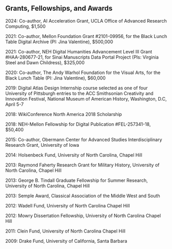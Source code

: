 ## Grants, Fellowships, and Awards

2024: Co-author, AI Acceleration Grant, UCLA Office of Advanced Research Computing, \$1,500

2021: Co-author, Mellon Foundation Grant #2101-09956, for the Black Lunch Table Digital Archive (PI: Jina Valentine), \$500,000

2021: Co-author, NEH Digital Humanities Advancement Level III Grant #HAA-280677-21, for Sinai Manuscripts Data Portal Project (PIs: Virginia Steel and Dawn Childress), \$325,000

2020: Co-author, The Andy Warhol Foundation for the Visual Arts, for the Black Lunch Table (PI: Jina Valentine), \$60,000

2019: Digital Atlas Design Internship course selected as one of four University of Pittsburgh entries to the ACC Smithsonian Creativity and Innovation Festival, National Museum of American History, Washington, D.C, April 5-7

2018: WikiConference North America 2018 Scholarship

2018: NEH-Mellon Fellowship for Digital Publication #FEL-257341-18, \$50,400

2015: Co-author, Obermann Center for Advanced Studies Interdisciplinary Research Grant, University of Iowa

2014: Holsenbeck Fund, University of North Carolina, Chapel Hill

2013: Raymond Faherty Research Grant for Military History, University of North Carolina, Chapel Hill

2013: George B. Tindall Graduate Fellowship for Summer Research, University of North Carolina, Chapel Hill

2013: Semple Award, Classical Association of the Middle West and South

2012: Wadell Fund, University of North Carolina Chapel Hill

2012: Mowry Dissertation Fellowship, University of North Carolina Chapel Hill

2011: Clein Fund, University of North Carolina Chapel Hill

2009: Drake Fund, University of California, Santa Barbara